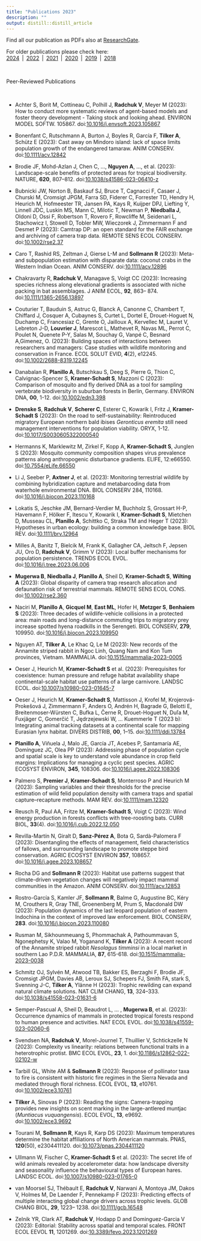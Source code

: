 ```yaml
---
title: "Publications 2023"
description: ""
output: distill::distill_article
---
```


Find all our publication as PDFs also at [ResearchGate](https://www.researchgate.net/).   
  
For older publications please check here:<br> [2024](publications.html)&ensp;|&ensp;[2022](pubs-2022.html)&ensp;|&ensp;[2021](pubs-2021.html)&ensp;|&ensp;[2020](pubs-2020.html)&ensp;|&ensp;[2019](pubs-2019.html)&ensp;|&ensp;[2018](pubs-2018.html) 

<br>


<div class='headerbox'><hbox>Peer-Reviewed Publications</hbox></div><br>

* Achter S, Borit M, Cottineau C, Polhill J, **Radchuk V**, Meyer M (2023): How to conduct more systematic reviews of agent-based models and foster theory development - Taking stock and looking ahead. ENVIRON MODEL SOFTW. 105867. doi:<span>[10.1016/j.envsoft.2023.105867](https://doi.org/10.1016/j.envsoft.2023.105867)</span> 

* Bonenfant C, Rutschmann A, Burton J, Boyles R, García F, **Tilker A**, Schütz E (2023): Cast away on Mindoro island: lack of space limits population growth of the endangered tamaraw. ANIM CONSERV. doi:<span>[10.1111/acv.12842](https://doi.org/10.1111/acv.12842)</span>

* Brodie JF, Mohd-Azlan J, Chen C, ..., **Nguyen A**, ..., et al. (2023): Landscape-scale benefits of protected areas for tropical biodiversity. NATURE, **620**, 807–812. doi:<span>[10.1038/s41586-023-06410-z](https://doi.org/10.1038/s41586-023-06410-z)</span> 

* Bubnicki JW, Norton B, Baskauf SJ, Bruce T, Cagnacci F, Casaer J, Churski M, Cromsigt JPGM, Farra SD, Fiderer C, Forrester TD, Hendry H, Heurich M, Hofmeester TR, Jansen PA, Kays R, Kuijper DPJ, Liefting Y, Linnell JDC, Luskin MS, Mann C, Milotic T, Newman P, **Niedballa J**, Oldoni D, Ossi F, Robertson T, Rovero F, Rowcliffe M, Seidenari L, Stachowicz I, Stowell D, Tobler MW, Wieczorek J, Zimmermann F and Desmet P (2023): Camtrap DP: an open standard for the FAIR exchange and archiving of camera trap data. REMOTE SENS ECOL CONSERV. doi:<span>[10.1002/rse2.37](https://doi.org/10.1002/rse2.374)</span> 

* Caro T, Rashid RS, Zeltman J, Gierse L-M and **Sollmann R** (2023): Meta- and subpopulation estimation with disparate data: coconut crabs in the Western Indian Ocean. ANIM CONSERV.
doi:<span>[10.1111/acv.12896](https://doi.org/10.1111/acv.12896)</span>

* Chakravarty R, **Radchuk V**, Managave S, Voigt CC (2023): Increasing species richness along elevational gradients is associated with niche packing in bat assemblages. J ANIM ECOL, **92**, 863– 874. doi:<span>[10.1111/1365-2656.13897](https://doi.org/10.1111/1365-2656.13897)</span>

* Couturier T, Bauduin S, Astruc G, Blanck A, Canonne C, Chambert T, Chiffard J,  Cosquer A, Cubaynes S, Curtet L, Dortel E, Drouet-Hoguet N, Duchamp C, Francesiaz C, Grente O, Jailloux A, Kervellec M, Lauret V, Lebreton J-D, **Louvrier J**, Marescot L, Mathevet R, Navas ML, Perrot C, Poulet N, Quenete P-Y, Salas M, Souchay G, Vanpé C, Besnard A,Gimenez, O. (2023): Building spaces of interactions between researchers and managers: Case studies with wildlife monitoring and conservation in France. ECOL SOLUT EVID, **4**(2), e12245. doi:<span>[10.1002/2688-8319.12245](https://doi.org/10.1002/2688-8319.12245)</span>

* Danabalan R, **Planillo A**, Butschkau S, Deeg S, Pierre G, Thion C, Calvignac-Spencer S, **Kramer-Schadt S**, Mazzoni C (2023): Comparison of mosquito and fly derived DNA as a tool for sampling vertebrate biodiversity in suburban forests in Berlin, Germany. ENVIRON DNA, **00**, 1-12. doi:<span>[10.1002/edn3.398](https://doi.org/10.1002/edn3.398)</span> 

* **Drenske S**, **Radchuk V**, **Scherer C**, Esterer C, Kowarik I, Fritz J, **Kramer-Schadt S** (2023): On the road to self-sustainability: Reintroduced migratory European northern bald ibises *Geronticus eremita* still need management interventions for population viability. ORYX, 1-12. doi:<span>[10.1017/S0030605322000540](https://doi.org/10.1017/S0030605322000540)</span>

* Hermanns K, Marklewitz M, Zirkel F, Kopp A, **Kramer-Schadt S**, Junglen S (2023): Mosquito community composition shapes virus prevalence patterns along anthropogenic disturbance gradients.
ELIFE, 12:e66550. doi:<span>[10.7554/eLife.66550](https://doi.org/10.7554/eLife.66550)</span>

* Li J, Seeber P, **Axtner J**, et al. (2023): Monitoring terrestrial wildlife by combining hybridization capture and metabarcoding data from waterhole environmental DNA. BIOL CONSERV 284, 110168. doi:<span>[10.1016/j.biocon.2023.110168](https://doi.org/10.1016/j.biocon.2023.110168)</span>

* Lokatis S, Jeschke JM, Bernard-Verdier M, Buchholz S, Grossart H-P, Havemann F, Hölker F, Itescu Y, Kowarik I, **Kramer-Schadt S**, Mietchen D, Musseau CL, **Planillo A**, Schittko C, Straka TM and Heger T (2023): Hypotheses in urban ecology: building a common knowledge base. BIOL REV. doi:<span>[10.1111/brv.12964](https://doi.org/10.1111/brv.12964)</span>

* Milles A, Banitz T, Bielcik M, Frank K, Gallagher CA, Jeltsch F, Jepsen JU, Oro D, **Radchuk V**, Grimm V (2023): Local buffer mechanisms for population persistence. TRENDS ECOL EVOL. doi:<span>[10.1016/j.tree.2023.06.006](https://doi.org/10.1016/j.tree.2023.06.006)</span>

* **Mugerwa B**, **Niedballa J**, **Planillo A**, Sheil D, **Kramer-Schadt S**, **Wilting A** (2023): Global disparity of camera trap research allocation and defaunation risk of terrestrial mammals. REMOTE SENS ECOL CONS.  doi:<span>[10.1002/rse2.360](https://doi.org/10.1002/rse2.360)</span>

* Naciri M, **Planillo A**, **Gicquel M**, **East ML**, Hofer H, **Metzger S**, **Benhaiem S** (2023): Three decades of wildlife-vehicle collisions in a protected area: main roads and long-distance commuting trips to migratory prey increase spotted hyena roadkills in the Serengeti. BIOL CONSERV, **279**, 109950. doi:<span>[10.1016/j.biocon.2023.109950](https://doi.org/10.1016/j.biocon.2023.109950)</span>

* Nguyen AT, **Tilker A**, Le Khac Q, Le M (2023): New records of the Annamite striped rabbit in Ngoc Linh, Quang Nam and Kon Tum provinces, Vietnam. MAMMALIA. doi:<span>[10.1515/mammalia-2023-0005](https://doi.org/10.1515/mammalia-2023-0005)</span>

* Oeser J, Heurich M, **Kramer-Schadt S** et al. (2023): Prerequisites for coexistence: human pressure and refuge habitat availability shape continental-scale habitat use patterns of a large carnivore. LANDSC ECOL. doi:<span>[10.1007/s10980-023-01645-7](https://doi.org/10.1007/s10980-023-01645-7)</span> 

* Oeser J, Heurich M, **Kramer-Schadt S**, Mattisson J, Krofel M, Krojerová-Prokešová J, Zimmermann F, Anders O, Andrén H, Bagrade G, Belotti E, Breitenmoser-Würsten C, Bufka L, Černe R, Drouet-Hoguet N, Duľa M, Fuxjäger C, Gomerčić T, Jędrzejewski W, … Kuemmerle T (2023 b): Integrating animal tracking datasets at a continental scale for mapping Eurasian lynx habitat. DIVERS DISTRIB, **00**, 1–15. doi:<span>[10.1111/ddi.13784](https://doi.org/10.1111/ddi.13784)</span> 

* **Planillo A**, Viñuela J, Malo JE, García JT, Acebes P, Santamaría AE, Domínguez JC, Olea PP (2023): Addressing phase of population cycle and spatial scale is key to understand vole abundance in crop field margins: Implications for managing a cyclic pest species. AGRIC ECOSYST ENVIRON, **345**, 108306. doi:<span>[10.1016/j.agee.2022.108306](https://doi.org/10.1016/j.agee.2022.108306)</span>

* Palmero S, **Premier J**, **Kramer-Schadt S**, Monterroso P and Heurich M (2023): Sampling variables and their thresholds for the precise estimation of wild felid population density with camera traps and spatial capture–recapture methods. MAM REV. doi:<span>[10.1111/mam.12320](https://doi.org/10.1111/mam.12320)</span> 
* Reusch R, Paul AA, Fritze M, **Kramer-Schadt S**, Voigt C (2023): Wind energy production in forests conflicts with tree-roosting bats. CURR BIOL, **33**(4). doi:<span>[10.1016/j.cub.2022.12.050](https://doi.org/10.1016/j.cub.2022.12.050)</span>

* Revilla-Martín N, Giralt D, **Sanz-Pérez A**, Bota G, Sardà-Palomera F (2023): Disentangling the effects of management, field characteristics of fallows, and surrounding landscape to promote steppe bird conservation. AGRIC ECOSYST ENVIRON **357**, 108657.  doi:<span>[10.1016/j.agee.2023.108657](doi:10.1016/j.agee.2023.108657)</span>

* Rocha DG and **Sollmann R** (2023): Habitat use patterns suggest that climate-driven vegetation changes will negatively impact mammal communities in the Amazon. ANIM CONSERV. doi:<span>[10.1111/acv.12853](https://doi.org/10.1111/acv.12853)</span>

* Rostro-García S, Kamler JF, **Sollmann R**, Balme G, Augustine BC, Kéry M, Crouthers R, Gray TNE, Groenenberg M, Prum S, Macdonald DW (2023): Population dynamics of the last leopard population of eastern Indochina in the context of improved law enforcement. BIOL CONSERV, **283**. doi:<span>[10.1016/j.biocon.2023.110080](https://doi.org/10.1016/j.biocon.2023.110080)</span>

* Rusman M, Sikhounmeuang S, Phommachak A, Pathoummavan S, Ngonephetsy K, Valao M, Yoganand K, **Tilker A** (2023): A recent record of the Annamite striped rabbit *Nesolagus timminsi* in a local market in southern Lao P.D.R. MAMMALIA, **87**, 615-618. doi:<span>[10.1515/mammalia-2023-0038](https://doi.org/10.1515/mammalia-2023-0038)</span>

* Schmitz OJ, Sylvén M, Atwood TB, Bakker ES, Berzaghi F, Brodie JF, Cromsigt JPGM, Davies AB, Leroux SJ, Schepers FJ, Smith FA, stark S, Svenning J-C, **Tilker A**, Ylänne H (2023): Trophic rewilding can expand natural climate solutions. NAT CLIM CHANG, **13**, 324–333. doi:<span>[10.1038/s41558-023-01631-6](doi:10.1038/s41558-023-01631-6)</span>

* Semper-Pascual A, Sheil D, Beaudrot L, ... , **Mugerwa B**, et al. (2023): Occurrence dynamics of mammals in protected tropical forests respond to human presence and activities. NAT ECOL EVOL. doi:<span>[10.1038/s41559-023-02060-6](https://doi.org/10.1038/s41559-023-02060-6)</span>

* Svendsen NA, **Radchuk V**, Morel-Journel T, Thuillier V, Schtickzelle N (2023): Complexity vs linearity: relations between functional traits in a heterotrophic protist. BMC ECOL EVOL, **23**, 1. doi:<span>[10.1186/s12862-022-02102-w](https://doi.org/10.1186/s12862-022-02102-w)</span>

* Tarbill GL, White AM & **Sollmann R** (2023): Response of pollinator taxa to fire is consistent with historic fire regimes in the Sierra Nevada and mediated through floral richness. ECOL EVOL, **13**, e10761. doi:<span>[10.1002/ece3.10761](https://doi.org/10.1002/ece3.10761)</span> 

* **Tilker** A, Sinovas P (2023): Reading the signs: Camera-trapping provides new insights on scent marking in the large-antlered muntjac (*Muntiacus vuquangensis*). ECOL EVOL, **13**, e9692. doi:<span>[10.1002/ece3.9692](https://doi.org/10.1002/ece3.9692)</span>

* Tourani M, **Sollmann R**, Kays R, Karp DS (2023): Maximum temperatures determine the habitat affiliations of North American mammals. PNAS, **120**(50), e2304411120. doi:<span>[10.1073/pnas.2304411120](https://doi.org/10.1073/pnas.2304411120)</span>

* Ullmann W, Fischer C, **Kramer-Schadt S** et al. (2023): The secret life of wild animals revealed by accelerometer data: how landscape diversity and seasonality influence the behavioural types of European hares. LANDSC ECOL. doi:<span>[10.1007/s10980-023-01765-0](https://doi.org/10.1007/s10980-023-01765-0)</span>

* van Moorsel SJ, Thébault E, **Radchuk V**, Narwani A, Montoya JM, Dakos V, Holmes M, De Laender F, Pennekamp F (2023): Predicting effects of multiple interacting global change drivers across trophic levels. GLOB CHANG BIOL, **29**, 1223– 1238. doi:<span>[10.1111/gcb.16548](https://doi.org/10.1111/gcb.16548)</span>

* Zelnik YR, Clark AT, **Radchuk V**, Hodapp D and Dominguez-Garcia V (2023): Editorial: Stability across spatial and temporal scales. FRONT ECOL EEVOL **11**, 1201269. doi:<span>[10.3389/fevo.2023.1201269](https://doi.org/10.3389/fevo.2023.1201269)</span>

<!--<div class='headerbox'><hbox>Preprints</hbox></div><br>-->



<!--<div class='headerbox'><hbox>Book Chapters & Reports</hbox></div><br>-->

